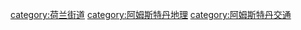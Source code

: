 [[category:荷兰街道|category:荷兰街道]]
[[category:阿姆斯特丹地理|category:阿姆斯特丹地理]]
[[category:阿姆斯特丹交通|category:阿姆斯特丹交通]]